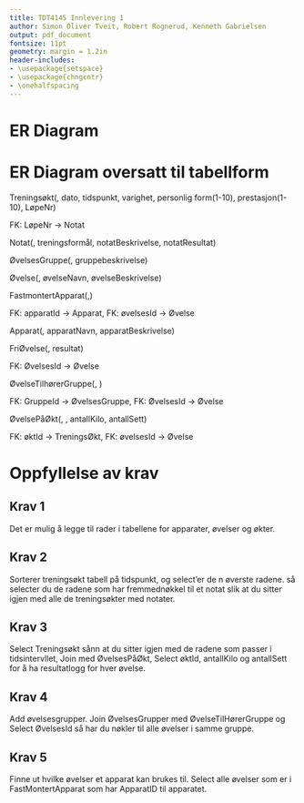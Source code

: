 ```yaml
---
title: TDT4145 Innlevering 1
author: Simon Oliver Tveit, Robert Rognerud, Kenneth Gabrielsen
output: pdf_document
fontsize: 11pt
geometry: margin = 1.2in
header-includes:
- \usepackage{setspace}
- \usepackage{chngcntr}
- \onehalfspacing
---
```

# ER Diagram


\begin{figure}[h!]
\includegraphics[width=1\textwidth]{C:/Repositories/Database-Prosjekt/diagrammer/ER_del_1.png}
\caption{ER Diagram}
\end{figure}
\newpage
# ER Diagram oversatt til tabellform

Treningsøkt(\underline{ØktId}, dato, tidspunkt, varighet, personlig form(1-10), prestasjon(1-10), LøpeNr)

FK: LøpeNr -> Notat

Notat(\underline{LøpeNr}, treningsformål, notatBeskrivelse, notatResultat)

ØvelsesGruppe(\underline{GruppeId}, gruppebeskrivelse)

Øvelse(\underline{øvelsesId}, øvelseNavn, øvelseBeskrivelse)

FastmontertApparat(\underline{øvelsesId},\underline{apperatId})

FK: apparatId -> Apparat, FK: øvelsesId -> Øvelse

Apparat(\underline{ApparatId}, apparatNavn, apparatBeskrivelse)

FriØvelse(\underline{ØvelsesId}, resultat)

FK: ØvelsesId -> Øvelse

ØvelseTilhørerGruppe(\underline{GruppeId}, \underline{ØvelsesId})

FK: GruppeId -> ØvelsesGruppe, FK: ØvelsesId -> Øvelse

ØvelsePåØkt(\underline{øvelsesId}, \underline{øktId}, antallKilo, antallSett)

FK: øktId -> TreningsØkt, FK: øvelsesId -> Øvelse

# Oppfyllelse av krav

## Krav 1

Det er mulig å legge til rader i tabellene for apparater, øvelser og økter.

## Krav 2
Sorterer treningsøkt tabell på tidspunkt, og select'er de n øverste radene. så selecter du de radene som har fremmednøkkel til et notat slik at du sitter igjen med alle de treningsøkter med notater.

## Krav 3
Select Treningsøkt sånn at du sitter igjen med de radene som passer i tidsintervllet, Join med ØvelsesPåØkt, Select øktId, antallKilo og antallSett for å ha resultatlogg for hver øvelse.

## Krav 4
Add øvelsesgrupper. Join ØvelsesGrupper med ØvelseTilHørerGruppe og Select ØvelsesId så har du nøkler til alle øvelser i samme gruppe.

## Krav 5
Finne ut hvilke øvelser et apparat kan brukes til.
Select alle øvelser som er i FastMontertApparat som har ApparatID til apparatet.



